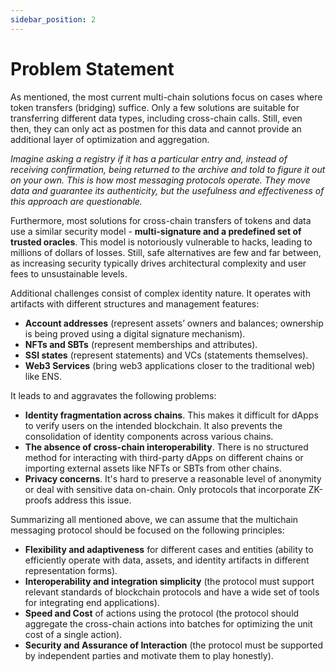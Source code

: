 ```yaml
---
sidebar_position: 2
---
```


# Problem Statement

As mentioned, the most current multi-chain solutions focus on cases where token transfers (bridging) suffice. Only a
few solutions are suitable for transferring different data types, including cross-chain calls. Still, even then, they
can only act as postmen for this data and cannot provide an additional layer of optimization and aggregation.

_Imagine asking a registry if it has a particular entry and, instead of receiving confirmation, being returned to the
archive and told to figure it out on your own. This is how most messaging protocols operate. They move data and
guarantee its authenticity, but the usefulness and effectiveness of this approach are questionable._

Furthermore, most solutions for cross-chain transfers of tokens and data use a similar security model - **multi-signature
and a predefined set of trusted oracles**. This model is notoriously vulnerable to hacks, leading to millions of dollars
of losses. Still, safe alternatives are few and far between, as increasing security typically drives
architectural complexity and user fees to unsustainable levels.

Additional challenges consist of complex identity nature. It operates with artifacts with different structures and
management features:

- **Account addresses** (represent assets’ owners and balances; ownership is being proved using a digital signature
  mechanism).
- **NFTs and SBTs** (represent memberships and attributes).
- **SSI states** (represent statements) and VCs (statements themselves).
- **Web3 Services** (bring web3 applications closer to the traditional web) like ENS.

It leads to and aggravates the following problems:

- **Identity fragmentation across chains**. This makes it difficult for dApps to verify users on the intended
  blockchain. It also prevents the consolidation of identity components across various chains.
- **The absence of cross-chain interoperability**. There is no structured method for interacting with third-party dApps
  on different chains or importing external assets like NFTs or SBTs from other chains.
- **Privacy concerns**. It's hard to preserve a reasonable level of anonymity or deal with sensitive data on-chain. Only
  protocols that incorporate ZK-proofs address this issue.

Summarizing all mentioned above, we can assume that the multichain messaging protocol should be focused on the following
principles:

- **Flexibility and adaptiveness** for different cases and entities (ability to efficiently operate with data, assets,
  and identity artifacts in different representation forms).
- **Interoperability and integration simplicity** (the protocol must support relevant standards of blockchain protocols
  and have a wide set of tools for integrating end applications).
- **Speed and Cost** of actions using the protocol (the protocol should aggregate the cross-chain actions into batches
  for optimizing the unit cost of a single action).
- **Security and Assurance of Interaction** (the protocol must be supported by independent parties and motivate them to
  play honestly).
